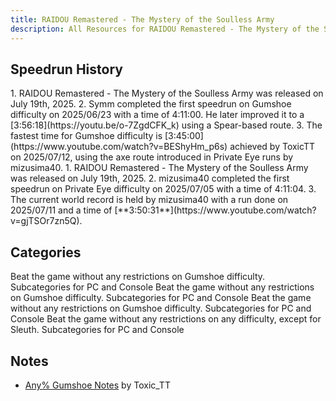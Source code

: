 ```yaml
---
title: RAIDOU Remastered - The Mystery of the Soulless Army
description: All Resources for RAIDOU Remastered - The Mystery of the Soulless Army
---
```



<DocsHero 
    content="RAIDOU Remastered - The Mystery of the Soulless Army is a remake of the first entry of the Raidou series, released in 2025 on all platforms. It updated the battle mechanics to match Raidou 2 and added some other QoL features."
    srcUrl={cover}
    alt="RAIDOU Remastered - The Mystery of the Soulless Army Cover"
/>

<LinkCard title="Leaderboards" href="https://www.speedrun.com/raidou1r" description="See all the submitted runs on Speedrun.com"/>

## Speedrun History
<Tabs>
    <TabItem label="Gumshoe">
        1. RAIDOU Remastered - The Mystery of the Soulless Army was released on July 19th, 2025.
        2. Symm completed the first speedrun on Gumshoe difficulty on 2025/06/23 with a time of 4:11:00. He later improved it to a [3:56:18](https://youtu.be/o-7ZgdCFK_k) using a Spear-based route.
        3. The fastest time for Gumshoe difficulty is [3:45:00](https://www.youtube.com/watch?v=BEShyHm_p6s) achieved by ToxicTT on 2025/07/12, using the axe route introduced in Private Eye runs by mizusima40.
    </TabItem>
    <TabItem label="Private Eye">
        1. RAIDOU Remastered - The Mystery of the Soulless Army was released on July 19th, 2025.
        2. mizusima40 completed the first speedrun on Private Eye difficulty on 2025/07/05 with a time of 4:11:04.
        3. The current world record is held by mizusima40 with a run done on 2025/07/11 and a time of [**3:50:31**](https://www.youtube.com/watch?v=gjTSOr7zn5Q).
    </TabItem>
</Tabs>

## Categories
<CardGrid>
    <Card title="Gumshoe">Beat the game without any restrictions on Gumshoe difficulty. Subcategories for PC and Console</Card>
    <Card title="Private Eye">Beat the game without any restrictions on Gumshoe difficulty. Subcategories for PC and Console</Card>
    <Card title="Truthseeker">Beat the game without any restrictions on Gumshoe difficulty. Subcategories for PC and Console</Card>
    <Card title="NG+">Beat the game without any restrictions on any difficulty, except for Sleuth. Subcategories for PC and Console</Card>
</CardGrid>

## Notes
- [Any% Gumshoe Notes](https://drive.google.com/file/d/1ADd3FbffLHRoiX_XVW79vYpRD3ZcB5zn/view?usp=sharing) by Toxic_TT